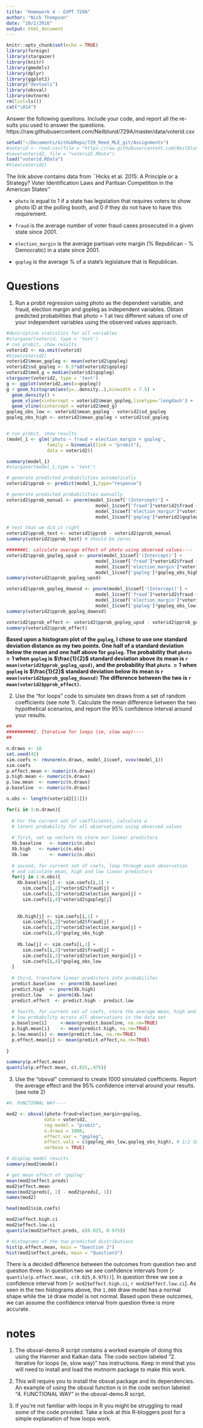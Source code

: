 ```yaml
---
title: "Homework 4 - GVPT 729A"
author: "Nick Thompson"
date: "10/2/2016"
output: html_document
---
```


```r
knitr::opts_chunk$set(echo = TRUE)
library(foreign)
library(stargazer)
library(knitr)
library(gmodels)
library(dplyr)
library(ggplot2)
library("devtools")
library(obsval)
library(mvtnorm)
rm(list=ls())
cat("\014")
```

Answer the following questions. Include your code, and report all the re- sults you used to answer the questions. https://raw.githubusercontent.com/Neilblund/729A/master/data/voterid.csv

```r
setwd("~/Documents/GitHubRepo/729_Reed_MLE_git/Assignments")
#voterid <- read.csv(file = "https://raw.githubusercontent.com/Neilblund/729A/master/data/voterid.csv", header = TRUE, sep = ",")
#save(voterid2, file = "voterid2.RData")
load("voterid.RData")
#View(voterid2)
```

The link above contains data from ``Hicks et al. 2015:  A Principle or a Strategy?  Voter Identification Laws and Partisan Competition in the American States''

* `photo` is equal to $1$ if a state has legislation that requires voters to show photo ID at the polling booth, and $0$ if they do not have to have this requirement.

* `fraud` is the average number of voter fraud cases prosecuted in a given state since 2001.

* `election_margin` is the average partisan vote margin ($\%$ Republican - $\%$ Democratic) in a state since 2001.

* `gopleg` is the average $\%$ of a state's legislature that is Republican.

# Questions

1. Run a probit regression using photo as the dependent variable, and fraud, election margin and gopleg as independent variables. Obtain predicted probabilities that photo = 1 at two different values of one of your independent variables using the observed values approach.

```r
#descriptive statistics for all variables
#stargazer(voterid, type = 'text')
# run probit, show results
voterid2 <- na.omit(voterid)
#View(voterid2)
voterid2$mean_gopleg <- mean(voterid2$gopleg)
voterid2$sd_gopleg <- 0.5*sd(voterid2$gopleg)
voterid2$med_g = median(voterid2$gopleg)
stargazer(voterid2, type = 'text')
g <- ggplot(voterid2,aes(x=gopleg))
g + geom_histogram(aes(y=..density..),binwidth = 7.5) +
  geom_density() +
  geom_vline(xintercept = voterid2$mean_gopleg,linetype='longdash') +
  geom_vline(xintercept = voterid2$med_g)
gopleg_obs_low <- voterid2$mean_gopleg - voterid2$sd_gopleg
gopleg_obs_high <- voterid2$mean_gopleg + voterid2$sd_gopleg


# run probit, show results
(model_1 <- glm('photo ~ fraud + election_margin + gopleg', 
               family = binomial(link = "probit"), 
               data = voterid2)) 

summary(model_1)
#stargazer(model_1,type = 'text')

# generate predicted probabilities automatically
voterid2$pprob <- predict(model_1,type="response")

# generate predicted probabilities manually
voterid2$pprob_manual <- pnorm(model_1$coef['(Intercept)'] +
                                 model_1$coef['fraud']*voterid2$fraud +
                                 model_1$coef['election_margin']*voterid2$election_margin +
                                 model_1$coef['gopleg']*voterid2$gopleg)

# test that we did it right
voterid2$pprob_test <- voterid2$pprob - voterid2$pprob_manual
summary(voterid2$pprob_test) # should be zeros

#######1. calculate average effect of photo using observed values----
voterid2$pprob_gopleg_upsd <- pnorm(model_1$coef['(Intercept)'] + 
                                 model_1$coef['fraud']*voterid2$fraud + 
                                 model_1$coef['election_margin']*voterid2$election_margin + 
                                 model_1$coef['gopleg']*gopleg_obs_high)
summary(voterid2$pprob_gopleg_upsd)

voterid2$pprob_gopleg_downsd <- pnorm(model_1$coef['(Intercept)'] + 
                                 model_1$coef['fraud']*voterid2$fraud + 
                                 model_1$coef['election_margin']*voterid2$election_margin + 
                                 model_1$coef['gopleg']*gopleg_obs_low)
summary(voterid2$pprob_gopleg_downsd)

voterid2$pprob_effect <- voterid2$pprob_gopleg_upsd - voterid2$pprob_gopleg_downsd
summary(voterid2$pprob_effect)		

```

**Based upon a histogram plot of the `gopleg`, I chose to use one standard deviation distance as my two points.  One half of a standard deviation below the mean and one half above for `gopleg`.  The probability that `photo` $=1$ when `gopleg` is $\frac{1}{2}$ standard deviation above its mean is `r mean(voterid2$pprob_gopleg_upsd)`, and the probability that `photo` $=1$ when `gopleg` is $\frac{1}{2}$ standard deviation below its mean is `r mean(voterid2$pprob_gopleg_downsd)`  The difference between the two is `r mean(voterid2$pprob_effect)`.**

2.  Use the “for loops” code to simulate ten draws from a set of random coefficients (see note 1). Calculate the mean difference between the two hypothetical scenarios, and report the 95% confidence interval around your results.

```r
##
##########2. Iterative for loops (ie, slow way)----
## 

n.draws <- 10
set.seed(42)
sim.coefs <- rmvnorm(n.draws, model_1$coef, vcov(model_1)) 
sim.coefs
p.effect.mean <- numeric(n.draws)
p.high.mean <- numeric(n.draws)
p.low.mean	<- numeric(n.draws)
p.baseline 	<- numeric(n.draws)

n.obs <- length(voterid2[[1]])

for(i in 1:n.draws){ 
  
  # For the current set of coefficients, calculate a
  # latent probability for all observations using observed values
  
  # first, set up vectors to store our linear predictors
  Xb.baseline 	<- numeric(n.obs)
  Xb.high 	<- numeric(n.obs)
  Xb.low	 	<- numeric(n.obs)
  
  # second, for current set of coefs, loop through each observation
  # and calculate mean, high and low linear predictors
  for(j in 1:n.obs){
    Xb.baseline[j] <- sim.coefs[i,1] +
      sim.coefs[i,2]*voterid2$fraud[j] + 
      sim.coefs[i,3]*voterid2$election_margin[j] + 
      sim.coefs[i,4]*voterid2$gopleg[j] 
    
    
    Xb.high[j] <- sim.coefs[i,1] + 
      sim.coefs[i,2]*voterid2$fraud[j] + 
      sim.coefs[i,3]*voterid2$election_margin[j] + 
      sim.coefs[i,4]*gopleg_obs_high
    
    Xb.low[j] <- sim.coefs[i,1] + 
      sim.coefs[i,2]*voterid2$fraud[j] + 
      sim.coefs[i,3]*voterid2$election_margin[j] + 
      sim.coefs[i,4]*gopleg_obs_low   
  }
  
  # third, transform linear predictors into probabilites
  predict.baseline	<- pnorm(Xb.baseline)
  predict.high	<- pnorm(Xb.high)
  predict.low 	<- pnorm(Xb.low)
  predict.effect  <- predict.high - predict.low
  
  # fourth, for current set of coefs, store the average mean, high and 
  # low probability across all observations in the data set 
  p.baseline[i]		<-mean(predict.baseline, na.rm=TRUE)
  p.high.mean[i]	<- mean(predict.high, na.rm=TRUE)
  p.low.mean[i]	<- mean(predict.low, na.rm=TRUE)
  p.effect.mean[i] <- mean(predict.effect,na.rm=TRUE) 
  
}

summary(p.effect.mean)
quantile(p.effect.mean, c(.025,.975))

```

3.  Use the “obsval” command to create 1000 simulated coefficients. Report the average effect and the 95% confidence interval around your results. (see note 2)

```r
#4. FUNCTIONAL WAY----

mod2 <- obsval(photo~fraud+election_margin+gopleg,
              data = voterid2, 
              reg.model = "probit",
              n.draws = 1000,
              effect.var = "gopleg", 
              effect.vals = c(gopleg_obs_low,gopleg_obs_high), # 1/2 SD below & 1/2 SD above mean
              verbose = TRUE)

# display model results
summary(mod2$model)

# get mean effect of 'gopleg'
mean(mod2$effect.preds) 
mod2$effect.mean
mean(mod2$preds[, 2] - mod2$preds[, 1])
names(mod2)

head(mod2$sim.coefs)

mod2$effect.high.ci
mod2$effect.low.ci
quantile(mod2$effect.preds, c(0.025, 0.975))

# Histograms of the two predicted distributions
hist(p.effect.mean, main = "Question 2")
hist(mod2$effect.preds, main = "Question3")

```

There is a decided difference between the outcomes from question two and question three.  In question two we see confidence intervals from [`r quantile(p.effect.mean, c(0.025,0.975))`].  In question three we see a confidence interval from [`r mod2$effect.high.ci`, `r mod2$effect.low.ci`].  As seen in the two histograms above, the `1,000` draw model has a normal shape while the `10` draw model is not normal.  Based upon these outcomes, we can assume the confidence interval from question three is more accurate.

# notes

1.  The obsval-demo.R script contains a worked example of doing this using the Hanmer and Kalkan data. The code section labeled “2. Iterative for loops (ie, slow way)” has instructions. Keep in mind that you will need to install and load the mvtnorm package to make this work.

2.  This will require you to install the obsval package and its dependencies. An example of using the obsval function is in the code section labeled “4. FUNCTIONAL WAY” in the obsval-demo.R script.

3.  If you’re not familiar with loops in R you might be struggling to read some of the code provided. Take a look at this R-bloggers post for a simple explanation of how loops work.

